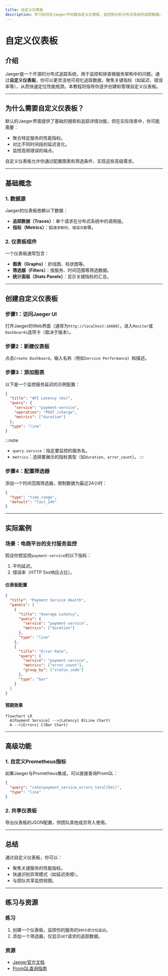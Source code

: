 ```yaml
---
title: 自定义仪表板
description: 学习如何在Jaeger中创建自定义仪表板，监控和分析分布式系统的追踪数据。
---
```


# 自定义仪表板

## 介绍

Jaeger是一个开源的分布式追踪系统，用于监控和排查微服务架构中的问题。通过**自定义仪表板**，你可以更灵活地可视化追踪数据，聚焦关键指标（如延迟、错误率等），从而快速定位性能瓶颈。本教程将指导你逐步创建和管理自定义仪表板。

---

## 为什么需要自定义仪表板？

默认的Jaeger界面提供了基础的搜索和追踪详情功能，但在实际场景中，你可能需要：
- 聚合特定服务的性能指标。
- 对比不同时间段的延迟变化。
- 监控高频错误的端点。

自定义仪表板允许你通过配置图表和筛选条件，实现这些高级需求。

---

## 基础概念

### 1. 数据源
Jaeger的仪表板依赖以下数据：
- **追踪数据（Traces）**：单个请求在分布式系统中的调用链。
- **指标（Metrics）**：如`请求耗时`、`错误次数`等。

### 2. 仪表板组件
一个仪表板通常包含：
- **图表（Graphs）**：折线图、柱状图等。
- **筛选器（Filters）**：按服务、时间范围等筛选数据。
- **统计面板（Stats Panels）**：显示关键指标的汇总。

---

## 创建自定义仪表板

### 步骤1：访问Jaeger UI
打开Jaeger的Web界面（通常为`http://localhost:16686`），进入`Monitor`或`Dashboards`选项卡（取决于版本）。

### 步骤2：新建仪表板
点击`Create Dashboard`，输入名称（例如`Service Performance`）和描述。

### 步骤3：添加图表
以下是一个监控服务延迟的示例配置：

```json
{
  "title": "API Latency (ms)",
  "query": {
    "service": "payment-service",
    "operation": "POST /charge",
    "metrics": ["duration"]
  },
  "type": "line"
}
```

:::note
- `query.service`：指定要监控的服务名。
- `metrics`：选择要展示的指标类型（如`duration`、`error_count`）。
:::

### 步骤4：配置筛选器
添加一个时间范围筛选器，限制数据为最近24小时：

```json
{
  "type": "time_range",
  "default": "last_24h"
}
```

---

## 实际案例

### 场景：电商平台的支付服务监控
假设你想监控`payment-service`的以下指标：
1. 平均延迟。
2. 错误率（HTTP 5xx响应占比）。

#### 仪表板配置
```json
{
  "title": "Payment Service Health",
  "panels": [
    {
      "title": "Average Latency",
      "query": {
        "service": "payment-service",
        "metrics": ["duration"]
      },
      "type": "line"
    },
    {
      "title": "Error Rate",
      "query": {
        "service": "payment-service",
        "metrics": ["error_count"],
        "group_by": ["status_code"]
      },
      "type": "bar"
    }
  ]
}
```

#### 预期效果
```mermaid
flowchart LR
  A[Payment Service] -->|Latency| B(Line Chart)
  A -->|Errors| C(Bar Chart)
```

---

## 高级功能

### 1. 自定义Prometheus指标
如果Jaeger与Prometheus集成，可以直接查询PromQL：
```json
{
  "query": "rate(payment_service_errors_total[5m])",
  "type": "line"
}
```

### 2. 共享仪表板
导出仪表板的JSON配置，供团队其他成员导入使用。

---

## 总结

通过自定义仪表板，你可以：
- 聚焦关键服务的性能指标。
- 快速识别异常模式（如延迟突增）。
- 与团队共享监控视图。

---

## 练习与资源

### 练习
1. 创建一个仪表板，监控你的服务的`99th百分位延迟`。
2. 添加一个筛选器，仅显示`GET`请求的追踪数据。

### 资源
- [Jaeger官方文档](https://www.jaegertracing.io/docs/)
- [PromQL查询指南](https://prometheus.io/docs/prometheus/latest/querying/basics/)